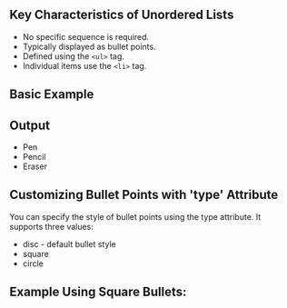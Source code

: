 
## Key Characteristics of Unordered Lists

-   No specific sequence is required.
-   Typically displayed as bullet points.
-   Defined using the `<ul>` tag.
-   Individual items use the `<li>` tag.

## Basic Example

<CodePreview code={ulCode} file="index.html" />

## Output

-   Pen
-   Pencil
-   Eraser

## Customizing Bullet Points with 'type' Attribute

You can specify the style of bullet points using the type attribute. It supports three values:

-   disc - default bullet style
-   square
-   circle

## Example Using Square Bullets:

<CodePreview code={attrCode} file="index.html" />

